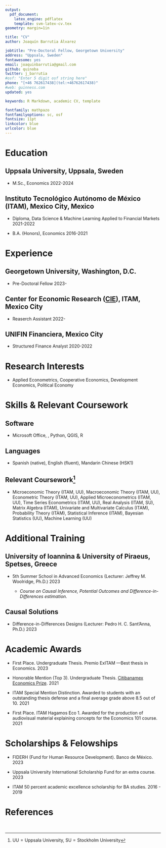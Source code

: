 ```yaml
---
output: 
  pdf_document:
    latex_engine: pdflatex
    template: svm-latex-cv.tex
geometry: margin=1in

title: "CV"
author: Joaquín Barrutia Álvarez

jobtitle: "Pre-Doctoral Fellow, Georgetown University"
address: "Uppsala, Sweden"
fontawesome: yes
email: joaquinbarrutia@gmail.com  
github: quinoba
twitter: j_barrutia
#osf: "Enter 5 digit osf string here"
phone: "[+46 762617438](tel:+46762617438)"
#web: guinness.com
updated: yes

keywords: R Markdown, academic CV, template

fontfamily: mathpazo
fontfamilyoptions: sc, osf
fontsize: 11pt
linkcolor: blue
urlcolor: blue
---
```


\cfoot{\scriptsize  Joaquín Barrutia - CV}

# Education

## Uppsala University, Uppsala, Sweden
- M.Sc., Economics \hfill 2022-2024

## Instituto Tecnológico Autónomo de México (ITAM), Mexico City, Mexico 
- Diploma, Data Science & Machine Learning Applied to Financial Markets \hfill 2021-2022

- B.A. (Honors), Economics  \hfill 2016-2021
\begin{myitemize}
  \item[--] \textit{Thesis: \href{https://github.com/quinoba/Spillovers_Cooperation}{We Both Step and Do Not Step in the Same Rivers: Municipal Cooperation and Water Pollution Spillovers in Mexico}. Supervisor: Emilio Gutiérrez, Ph.D.}
\end{myitemize}

# Experience


## Georgetown University, Washington, D.C.


- Pre-Doctoral Fellow \hfill 2023-
\begin{myitemize}
  \item[--] \textit{Working as a Predoctoral Research Fellow with Dr. Laurent Bouton (Georgetown) through the United Programs for Political Economy Research (\href{https://sites.google.com/view/dcpec/upper}{UPPER Network}) as part of the Global Research Training Initiative.}
\end{myitemize}

## Center for Economic Research ([CIE](http://cie.itam.mx/)), ITAM, Mexico City

- Reaserch Assistant \hfill 2022-
\begin{myitemize}
  \item[--] \textit{Working in a Mercury Project research team with Dr. Antonella Bandiera (ITAM), Dr. Horacio Larreguy (ITAM), and Dr. John Marshall (Columbia), partnering with fact-checkers in Kenya, South Africa, and Bolivia, conducting two studies to test approaches to counter misinformation.\footnote{\href{https://www.ssrc.org/grantees/general-scalable-solutions-to-counter-misinformation-in-the-global-south/}{Harnessing influencers to counter misinformation: Scalable solutions in the Global South.}}}
\end{myitemize}
  

## UNIFIN Financiera, Mexico City

- Structured Finance Analyst \hfill 2020-2022

# Research Interests 

- Applied Econometrics, Cooperative Economics, Development Economics, Political Economy

# Skills & Relevant Coursework

## Software

- Microsoft Office, \LaTeX, Python, QGIS, R

## Languages

- Spanish (native), English (fluent), Mandarin Chinese (HSK1)

## Relevant Coursework^[$\text{UU}=\text{Uppsala University}$, $\text{SU}=\text{Stockholm University}$]

- Microeconomic Theory (ITAM, UU), Macroeconomic Theory (ITAM, UU), Econometric Theory (ITAM, UU), Applied Microeconometrics (ITAM, UU), Time Series Econometrics (ITAM, UU), Real Analysis (ITAM, SU), Matrix Algebra (ITAM), Univariate and Multivariate Calculus (ITAM), Probability Theory (ITAM), Statistical Inference (ITAM), Bayesian Statistics (UU), Machine Learning (UU)

# Additional Training

## University of Ioannina & University of Piraeus, Spetses, Greece

- 5th Summer School in Advanced Economics (Lecturer: Jeffrey M. Woolridge, Ph.D.) \hfill 2023

  - *Course on Causal Inference, Potential Outcomes and Difference-in-Differences estimation.*


## Causal Solutions

- Difference-in-Differences Designs (Lecturer: Pedro H. C. Sant'Anna, Ph.D.) \hfill 2023


# Academic Awards

- First Place. Undergraduate Thesis. Premio ExITAM ---Best thesis in Economics. \hfill 2023

- Honorable Mention (Top 3). Undergraduate Thesis. [Citibanamex Economics Prize](https://www.banamex.com/premioeconomia/index.html). \hfill 2021

- ITAM Special Mention Distinction. Awarded to students with an outstanding thesis
defense and a final average grade above 8.5 out of 10. \hfill 2021

- First Place. ITAM Hagamos Eco 1. Awarded for the production of audiovisual material explaining concepts for the Economics 101 course. \hfill 2021


# Scholarships & Felowships

- FIDERH (Fund for Human Resource Development). Banco de México. \hfill 2023

- Uppsala University International Scholarship Fund for an extra course. \hfill 2023

- ITAM 50 percent academic excellence scholarship for BA studies. \hfill 2016 - 2019


# References

\begin{minipage}[t]{0.5\textwidth}
Horacio Larreguy\\
Associate Professor\\
ITAM\\
Mexico City, Mexico\\
\faEnvelopeO \text{} \href{mailto:horacio.larreguy@itam.mx}{horacio.larreguy@itam.mx}
\end{minipage}
\begin{minipage}[t]{0.5\textwidth}
Antonella Bandiera\\
Assistant Professor\\
ITAM\\
Mexico City, Mexico\\
\faEnvelopeO \text{} \href{mailto:antonella.bandiera@itam.mx}{antonella.bandiera@itam.mx}
\end{minipage}
\
\begin{minipage}[t]{0.5\textwidth}
John Marshall\\
Associate Professor\\
Columbia University\\
New York, United States\\
\faEnvelopeO \text{} \href{mailto:jm4401@columbia.edu }{jm4401@columbia.edu }
\end{minipage}
